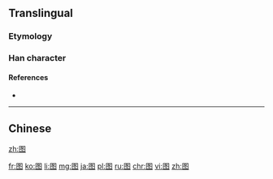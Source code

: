 {{also|圖|図}}
==Translingual==
===Etymology===
{{Han simp|圖|f=啚|t=冬}}

===Han character===
{{Han char|rn=31|rad=囗|as=05|sn=8|four=|canj=田竹水卜 (WHEY)|ids=⿴[[囗]][[冬]]}}

====References====
* {{Han ref|kx=0218.041|hdz=10717.120|uh=56FE|ud=22270}}

----

==Chinese==
{{zh-see|圖}}

[[zh:图]]

[[fr:图]]
[[ko:图]]
[[li:图]]
[[mg:图]]
[[ja:图]]
[[pl:图]]
[[ru:图]]
[[chr:图]]
[[vi:图]]
[[zh:图]]